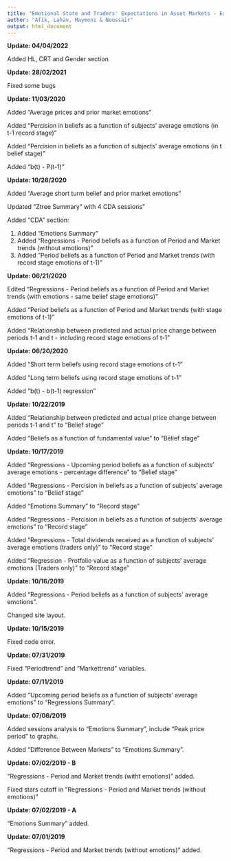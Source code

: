 ```yaml
---
title: "Emotional State and Traders' Expectations in Asset Markets - Experimental Evidence"
author: "Afik, Lahav, Maymoni & Noussair"
output: html_document
---
```


**Update: 04/04/2022**

Added HL, CRT and Gender section

**Update: 28/02/2021**

Fixed some bugs

**Update: 11/03/2020**

Added "Average prices and prior market emotions"

Added "Percision in beliefs as a function of subjects’ average emotions (in t-1 record stage)"

Added "Percision in beliefs as a function of subjects’ average emotions (in t belief stage)"

Added "b(t) - P(t-1)"



**Update: 10/26/2020**

Added "Average short turm belief and prior market emotions"

Updated "Ztree Summary" with 4 CDA sessions"

Added "CDA" section:

  1. Added "Emotions Summary"
  2. Added "Regressions - Period beliefs as a function of Period and Market trends (without emotions)"
  3. Added "Period beliefs as a function of Period and Market trends (with record stage emotions of t-1)"

**Update: 06/21/2020**

Edited "Regressions - Period beliefs as a function of Period and Market trends (with emotions - same belief stage emotions)"

Added "Period beliefs as a function of Period and Market trends (with stage emotions of t-1)"

Added "Relationship between predicted and actual price change between periods t-1 and t - including record stage emotions of t-1"

**Update: 06/20/2020**

Added "Short term beliefs using record stage emotions of t-1"

Added "Long term beliefs using record stage emotions of t-1"

Added "b(t) - b(t-1) regression"

**Update: 10/22/2019**

Added "Relationship between predicted and actual price change between periods t-1 and t" to "Belief stage"

Added "Beliefs as a function of fundamental value" to "Belief stage"

**Update: 10/17/2019**

Added "Regressions - Upcoming period beliefs as a function of subjects' average emotions - percentage difference" to "Belief stage"

Added "Regressions - Percision in beliefs as a function of subjects' average emotions" to "Belief stage"

Added "Emotions Summary" to "Record stage"

Added "Regressions - Percision in beliefs as a function of subjects' average emotions" to "Record stage"

Added "Regressions - Total dividends received as a function of subjects' average emotions (traders only)" to "Record stage"

Added "Regression - Protfolio value as a function of subjects' average emotions (Traders only)" to "Record stage"

**Update: 10/16/2019**

Added "Regressions - Period beliefs as a function of subjects' average emotions".

Changed site layout.

**Update: 10/15/2019**

Fixed code error.


**Update: 07/31/2019**

Fixed "Periodtrend" and "Markettrend" variables.


**Update: 07/11/2019**

Added "Upcoming period beliefs as a function of subjects' average emotions" to "Regressions Summary".


**Update: 07/06/2019**

Added sessions analysis to "Emotions Summary", include "Peak price period" to graphs.

Added "Difference Between Markets" to "Emotions Summary".


**Update: 07/02/2019 - B**

"Regressions - Period and Market trends (witht emotions)" added.

Fixed stars cutoff in "Regressions - Period and Market trends (without emotions)"



**Update: 07/02/2019 - A**

"Emotions Summary" added.



**Update: 07/01/2019**

"Regressions - Period and Market trends (without emotions)" added.